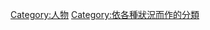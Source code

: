 {{Commonscat|People by status}}

[[Category:人物|Category:人物]]
[[Category:依各種狀況而作的分類|Category:依各種狀況而作的分類]]